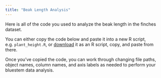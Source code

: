 ```yaml
---
title: "Beak Length Analysis"
---
```


Here is all of the code you used to analyze the beak length in the finches dataset.

You can either copy the code below and paste it into a new R script, e.g. `plant_height.R`, or [download](beak_length.R) it as an R script, copy, and paste from there.

Once you've copied the code, you can work through changing file paths, object names, column names, and axis labels as needed to perform your bluestem data analysis.

```r

```

